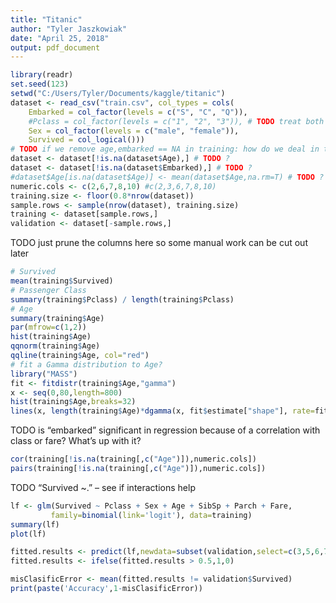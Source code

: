 ```yaml
---
title: "Titanic"
author: "Tyler Jaszkowiak"
date: "April 25, 2018"
output: pdf_document
---
```



```r
library(readr)
set.seed(123)
setwd("C:/Users/Tyler/Documents/kaggle/titanic")
dataset <- read_csv("train.csv", col_types = cols(
    Embarked = col_factor(levels = c("S", "C", "Q")),
    #Pclass = col_factor(levels = c("1", "2", "3")), # TODO treat both as numeric and factor, try different models -- seems better as a numeric variable, but that's biased. Need cross-validation
    Sex = col_factor(levels = c("male", "female")),
    Survived = col_logical()))
# TODO if we remove age,embarked == NA in training: how do we deal in testing?
dataset <- dataset[!is.na(dataset$Age),] # TODO ?
dataset <- dataset[!is.na(dataset$Embarked),] # TODO ?
#dataset$Age[is.na(dataset$Age)] <- mean(dataset$Age,na.rm=T) # TODO ?
numeric.cols <- c(2,6,7,8,10) #c(2,3,6,7,8,10)
training.size <- floor(0.8*nrow(dataset))
sample.rows <- sample(nrow(dataset), training.size)
training <- dataset[sample.rows,]
validation <- dataset[-sample.rows,]
```
TODO just prune the columns here so some manual work can be cut out later

```r
# Survived
mean(training$Survived)
# Passenger Class
summary(training$Pclass) / length(training$Pclass)
# Age
summary(training$Age)
par(mfrow=c(1,2))
hist(training$Age)
qqnorm(training$Age)
qqline(training$Age, col="red")
# fit a Gamma distribution to Age?
library("MASS")
fit <- fitdistr(training$Age,"gamma")
x <- seq(0,80,length=800)
hist(training$Age,breaks=32)
lines(x, length(training$Age)*dgamma(x, fit$estimate["shape"], rate=fit$estimate["rate"]), col=2, lty=2)
```

TODO is "embarked" significant in regression because of a correlation with class or fare? What's up with it?
```r
cor(training[!is.na(training[,c("Age")]),numeric.cols])
pairs(training[!is.na(training[,c("Age")]),numeric.cols])
```

TODO "Survived ~." -- see if interactions help
```r
lf <- glm(Survived ~ Pclass + Sex + Age + SibSp + Parch + Fare,
         family=binomial(link='logit'), data=training)
summary(lf)
plot(lf)
```

```r
fitted.results <- predict(lf,newdata=subset(validation,select=c(3,5,6,7,8,10,12)),type='response')
fitted.results <- ifelse(fitted.results > 0.5,1,0)

misClasificError <- mean(fitted.results != validation$Survived)
print(paste('Accuracy',1-misClasificError))
```
